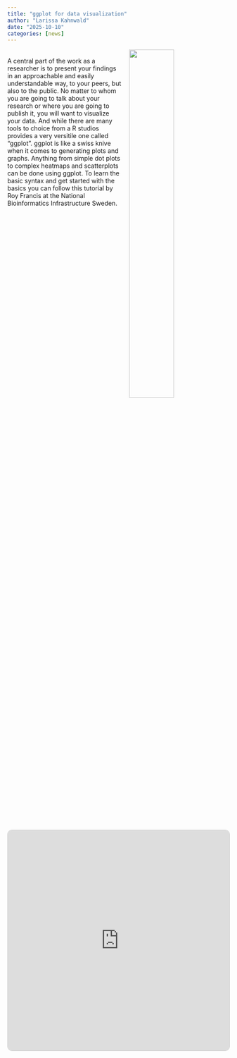 ```yaml
---
title: "ggplot for data visualization"
author: "Larissa Kahnwald"
date: "2025-10-10"
categories: [news]
---  
```

![](deng-xiang--WXQm_NTK0U-unsplash.jpg){style="float:right; width:45%; margin:0 0 1rem 1rem;"}  
A central part of the work as a researcher is to present your findings in an approachable and easily understandable way, to your peers, but also to the public. No matter to whom you are going to talk about your research or where you are going to publish it, you will want to visualize your data. And while there are many tools to choice from a R studios provides a very versitile one called "ggplot". ggplot is like a swiss knive when it comes to generating plots and graphs. Anything from simple dot plots to complex heatmaps and scatterplots can be done using ggplot. To learn the basic syntax and get started with the basics you can follow this tutorial by Roy Francis at the National Bioinformatics Infrastructure Sweden.  
<iframe src="https://nbisweden.github.io/raukr-2023/labs/ggplot/"
        width="100%"
        height="500"
        style="border: 1px solid #ccc; border-radius: 10px;">
</iframe>
